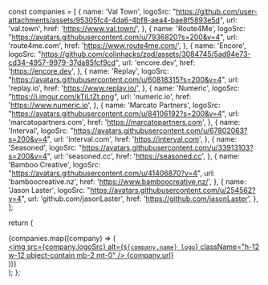   const companies = [
    { 
      name: 'Val Town', 
      logoSrc: "https://github.com/user-attachments/assets/95305fc4-4da6-4bf8-aea4-bae8f5893e5d",
      url: 'val.town', 
      href: 'https://www.val.town/',
    },
    { 
      name: 'Route4Me', 
      logoSrc: "https://avatars.githubusercontent.com/u/7936820?s=200&v=4",
      url: 'route4me.com', 
      href: 'https://www.route4me.com/',
    },
    { 
      name: 'Encore', 
      logoSrc: "https://github.com/colinhacks/zod/assets/3084745/5ad94e73-cd34-4957-9979-37da85fcf9cd",
      url: 'encore.dev', 
      href: 'https://encore.dev',
    },
    { 
      name: 'Replay', 
      logoSrc: "https://avatars.githubusercontent.com/u/60818315?s=200&v=4",
      url: 'replay.io', 
      href: 'https://www.replay.io/',
    },
    { 
      name: 'Numeric', 
      logoSrc: "https://i.imgur.com/kTiLtZt.png",
      url: 'numeric.io', 
      href: 'https://www.numeric.io',
    },
    { 
      name: 'Marcato Partners', 
      logoSrc: "https://avatars.githubusercontent.com/u/84106192?s=200&v=4",
      url: 'marcatopartners.com', 
      href: 'https://marcatopartners.com',
    },
    { 
      name: 'Interval', 
      logoSrc: "https://avatars.githubusercontent.com/u/67802063?s=200&v=4",
      url: 'interval.com', 
      href: 'https://interval.com',
    },
    { 
      name: 'Seasoned', 
      logoSrc: "https://avatars.githubusercontent.com/u/33913103?s=200&v=4",
      url: 'seasoned.cc', 
      href: 'https://seasoned.cc',
    },
    { 
      name: 'Bamboo Creative', 
      logoSrc: "https://avatars.githubusercontent.com/u/41406870?v=4",
      url: 'bamboocreative.nz', 
      href: 'https://www.bamboocreative.nz/',
    },
    { 
      name: 'Jason Laster', 
      logoSrc: "https://avatars.githubusercontent.com/u/254562?v=4",
      url: 'github.com/jasonLaster', 
      href: 'https://github.com/jasonLaster',
    },
  ];

  return (
    <div className="max-w-6xl mx-auto p-4">
      <div className="border border-gray-200 dark:border-gray-700 bg-white dark:bg-gray-900 rounded-md">
        <div className="grid grid-cols-2 sm:grid-cols-4">
          {companies.map((company) => (
            <div 
              key={company.name} 
              className="p-4 flex flex-col items-center border-b border-r border-gray-200 dark:border-gray-700 last:border-b-0 sm:last-sm:border-b sm:even:last:border-r-0 lg:nth-3:last-3:border-r-0 xl:nth-4:last-4:border-r-0"
            >
              <a href={company.href} target="_blank" rel="noopener noreferrer" className="flex flex-col items-center m-0 border-none">
                <img 
                  src={company.logoSrc}
                  alt={`${company.name} logo`} 
                  className="h-12 w-12 object-contain mb-2 mt-0"
                />
              </a>
              <a href={company.href} className="hidden">
                <span className="text-sm text-gray-500 dark:text-gray-400 hover:text-gray-700 dark:hover:text-gray-300">
                  {company.url}
                </span>
              </a>
            </div>
          ))}
        </div>
      </div>
    </div>
  );
};
